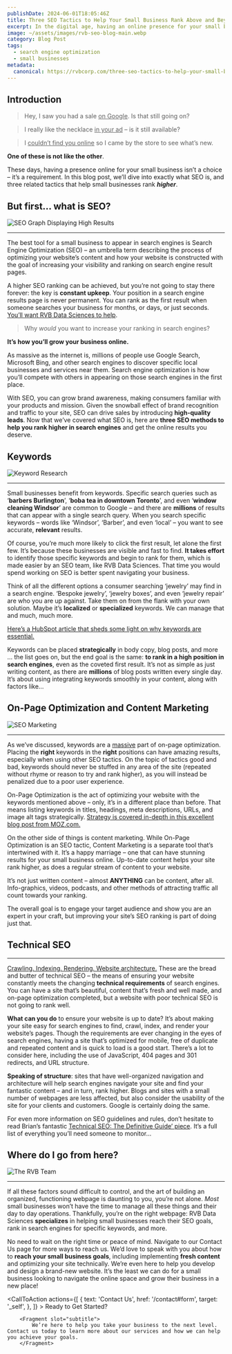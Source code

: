```yaml
---
publishDate: 2024-06-01T18:05:46Z
title: Three SEO Tactics to Help Your Small Business Rank Above and Beyond
excerpt: In the digital age, having an online presence for your small business is not a choice, it’s a requirement. This blog post dives into the world of Search Engine Optimization (SEO), a crucial tool for small businesses to increase their visibility and ranking on search engine result pages.
image: ~/assets/images/rvb-seo-blog-main.webp
category: Blog Post
tags:
  - search engine optimization
  - small businesses
metadata:
  canonical: https://rvbcorp.com/three-seo-tactics-to-help-your-small-business-rank-above-and-beyond
---
```



## Introduction

>Hey, I saw you had a sale <u>on Google</u>. Is that still going on?

>I really like the necklace <u>in your ad</u> – is it still available?

>I <u>couldn’t find you online</u> so I came by the store to see what’s new.

**One of these is not like the other**. 

These days, having a presence online for your small business isn’t a choice – it’s a requirement. 
In this blog post, we’ll dive into exactly what SEO is, and three related tactics that help small businesses rank **_higher_**.

## But first… what is SEO?
![SEO Graph Displaying High Results](../../assets/images/seo-blog-main.webp)

<hr></hr>
The best tool for a small business to appear in search engines is Search Engine Optimization (SEO) – an umbrella term describing the process of optimizing your website’s content and how your website is constructed with the goal of increasing your visibility and ranking on search engine result pages.

A higher SEO ranking can be achieved, but you’re not going to stay there forever: the key is **constant upkeep**. Your position in a search engine results page is never permanent. You can rank as the first result when someone searches your business for months, or days, or just seconds. [You’ll want RVB Data Sciences to help](https://www.rvbcorp.com/contact).

>Why _would_ you want to increase your ranking in search engines?

**It’s how you’ll grow your business online.**

As massive as the internet is, millions of people use Google Search, Microsoft Bing, and other search engines to discover specific local businesses and services near them. Search engine optimization is how you’ll compete with others in appearing on those search engines in the first place.


With SEO, you can grow brand awareness, making consumers familiar with your products and mission. Given the snowball effect of brand recognition and traffic to your site, SEO can drive sales by introducing **high-quality leads**. Now that we’ve covered what SEO is, here are **three SEO methods to help you rank higher in search engines** and get the online results you deserve.


## Keywords
![Keyword Research](../../assets/images/seo-blog-keywords-main.webp)

<hr></hr>

Small businesses benefit from keywords. Specific search queries such as ‘**barbers Burlington**’, ‘**boba tea in downtown Toronto**’, and even ‘**window cleaning Windsor**’ are common to Google – and there are **millions** of results that can appear with a single search query. When you search specific keywords – words like ‘Windsor’, ‘Barber’, and even ‘local’ – you want to see accurate, **relevant** results.

Of course, you’re much more likely to click the first result, let alone the first few. It’s because these businesses are visible and fast to find. **It takes effort** to identify those specific keywords and begin to rank for them, which is made easier by an SEO team, like RVB Data Sciences. That time you would spend working on SEO is better spent navigating your business.

Think of all the different options a consumer searching ‘jewelry’ may find in a search engine. ‘Bespoke jewelry’, ‘jewelry boxes’, and even ‘jewelry repair’ are who you are up against. Take them on from the flank with your own solution. Maybe it’s **localized** or **specialized** keywords. We can manage that and much, much more. 

[Here’s a HubSpot article that sheds some light on why keywords are essential.](https://blog.hubspot.com/marketing/keywords)

Keywords can be placed **strategically** in body copy, blog posts, and more … the list goes on, but the end goal is the same: **to rank in a high position in search engines**, even as the coveted first result. It’s not as simple as just writing content, as there are **millions** of blog posts written every single day. It’s about using integrating keywords smoothly in your content, along with factors like…


## On-Page Optimization and Content Marketing
![SEO Marketing](../../assets/images/seo-service-main.webp)

<hr></hr>

As we’ve discussed, keywords are a <u>massive</u> part of on-page optimization. Placing the **right** keywords in the **right** positions can have amazing results, especially when using other SEO tactics. On the topic of tactics good and bad, keywords should never be stuffed in any area of the site (repeated without rhyme or reason to try and rank higher), as you will instead be penalized due to a poor user experience.

On-Page Optimization is the act of optimizing your website with the keywords mentioned above – only, it’s in a different place than before. That means listing keywords in titles, headings, meta descriptions, URLs, and image alt tags strategically. [Strategy is covered in-depth in this excellent blog post from MOZ.com.](https://moz.com/learn/seo/what-are-keywords#:~:text=Why%20are%20keywords%20important%3F,ready%20to%20make%20a%20purchase.)

On the other side of things is content marketing. While On-Page Optimization is an SEO tactic, Content Marketing is a separate tool that’s intertwined with it. It’s a happy marriage – one that can have stunning results for your small business online. Up-to-date content helps your site rank higher, as does a regular stream of content to your website. 

It’s not just written content – almost **ANYTHING** can be content, after all. Info-graphics, videos, podcasts, and other methods of attracting traffic all count towards your ranking. 

The overall goal is to engage your target audience and show you are an expert in your craft, but improving your site’s SEO ranking is part of doing just that.


## Technical SEO
<hr></hr>

<u>Crawling. Indexing. Rendering. Website architecture.</u> These are the bread and butter of technical SEO – the means of ensuring your website constantly meets the changing **technical requirements** of search engines. You can have a site that’s beautiful, content that’s fresh and well made, and on-page optimization completed, but a website with poor technical SEO is not going to rank well.

**What can you do** to ensure your website is up to date? It’s about making your site easy for search engines to find, crawl, index, and render your website’s pages. Though the requirements are ever changing in the eyes of search engines, having a site that’s optimized for mobile, free of duplicate and repeated content and is quick to load is a good start. There’s a lot to consider here, including the use of JavaScript, 404 pages and 301 redirects, and URL structure.

**Speaking of structure**: sites that have well-organized navigation and architecture will help search engines navigate your site and find your fantastic content – and in turn, rank higher. Blogs and sites with a small number of webpages are less affected, but also consider the usability of the site for your clients and customers. Google is certainly doing the same.

For even more information on SEO guidelines and rules, don’t hesitate to read Brian’s fantastic [Technical SEO: The Definitive Guide’ piece](https://backlinko.com/technical-seo-guide). It’s a full list of everything you’ll need someone to monitor…


## Where do I go from here?
![The RVB Team](../../assets/images/about-us-main.webp)

<hr></hr>

If all these factors sound difficult to control, and the art of building an organized, functioning webpage is daunting to you, you’re not alone. *Most* small businesses won’t have the time to manage all these things and their day to day operations. Thankfully, you’re on the right webpage: RVB Data Sciences **specializes** in helping small businesses reach their SEO goals, rank in search engines for specific keywords, and more.

No need to wait on the right time or peace of mind. Navigate to our Contact Us page for more ways to reach us. We’d love to speak with you about how to **reach your small business goals**, including implementing **fresh content** and optimizing your site technically. We’re even here to help you develop and design a brand-new website. It’s the least we can do for a small business looking to navigate the online space and grow their business in a new place!

<CallToAction
    actions={[
        {
            text: 'Contact Us',
            href: '/contact#form',
            target: '_self',
        },
        ]}
    >
        <Fragment slot="title">
        Ready to Get Started?
        </Fragment>

        <Fragment slot="subtitle">
            We’re here to help you take your business to the next level. Contact us today to learn more about our services and how we can help you achieve your goals.
        </Fragment>

</CallToAction>
